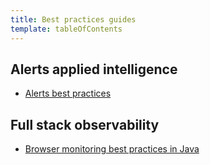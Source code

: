 ```yaml
---
title: Best practices guides
template: tableOfContents
---
```


## Alerts applied intelligence

* [Alerts best practices](/docs/new-relic-solutions/best-practices-guides/alerts-applied-intelligence/alerts-best-practices)

## Full stack observability

* [Browser monitoring best practices in Java](/docs/new-relic-solutions/best-practices-guides/full-stack-observability/browser-monitoring-best-practices-java)
